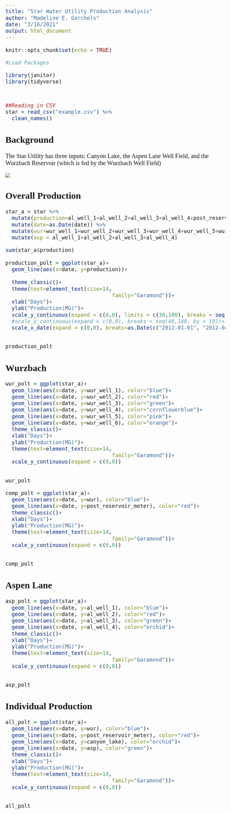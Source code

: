 ```yaml
---
title: "Star Water Utility Production Analysis"
author: "Madeline E. Gorchels"
date: "3/16/2021"
output: html_document
---
```


<style type="text/css">
  body{
  font-size: 15pt;
  font-family: Garamond;
}
</style>

```r
knitr::opts_chunk$set(echo = TRUE)
```

```r
#Load Packages

library(janitor)
library(tidyverse)
```

#   {.tabset}
```r
##Reading in CSV
star = read_csv("example.csv") %>% 
  clean_names()
```

## Background

The Star Utility has three inputs: Canyon Lake, the Aspen Lane Well Field, and the Wurzbach Reservoir (which is fed by the Wurzbach Well Field)

![](StarUtility/www/star_smaller.png)

## Overall Production

```r
star_a = star %>% 
  mutate(production=al_well_1+al_well_2+al_well_3+al_well_4+post_reservoir_meter+canyon_lake) %>% 
  mutate(date=as.Date(date)) %>% 
  mutate(wur=wur_well_1+wur_well_2+wur_well_3+wur_well_4+wur_well_5+wur_well_6) %>% 
  mutate(asp = al_well_1+al_well_2+al_well_3+al_well_4)

sum(star_a$production)
```

```r
production_polt = ggplot(star_a)+
  geom_line(aes(x=date, y=production))+
  
  theme_classic()+
  theme(text=element_text(size=14,
                                  family="Garamond"))+
  xlab("Days")+
  ylab("Production(MG)")+
  scale_y_continuous(expand = c(0,0), limits = c(30,100), breaks = seq(30,100, by = 10))+
  #scale_y_continuous(expand = c(0,0), breaks = seq(40,140, by = 10))+
  scale_x_date(expand = c(0,0), breaks=as.Date(c("2012-01-01", "2012-04-01", "2012-07-01", "2012-10-01","2021-12-31")))


production_polt
```

## Wurzbach 
```r
wur_polt = ggplot(star_a)+
  geom_line(aes(x=date, y=wur_well_1), color="blue")+
  geom_line(aes(x=date, y=wur_well_2), color="red")+
  geom_line(aes(x=date, y=wur_well_3), color="green")+
  geom_line(aes(x=date, y=wur_well_4), color="cornflowerblue")+
  geom_line(aes(x=date, y=wur_well_5), color="pink")+
  geom_line(aes(x=date, y=wur_well_6), color="orange")+
  theme_classic()+
  xlab("Days")+
  ylab("Production(MG)")+
  theme(text=element_text(size=14,
                                  family="Garamond"))+
  scale_y_continuous(expand = c(0,0))


wur_polt
```

```r
comp_polt = ggplot(star_a)+
  geom_line(aes(x=date, y=wur), color="blue")+
  geom_line(aes(x=date, y=post_reservoir_meter), color="red")+
  theme_classic()+
  xlab("Days")+
  ylab("Production(MG)")+
  theme(text=element_text(size=14,
                                  family="Garamond"))+
  scale_y_continuous(expand = c(0,0))


comp_polt
```

## Aspen Lane
```r
asp_polt = ggplot(star_a)+
  geom_line(aes(x=date, y=al_well_1), color="blue")+
  geom_line(aes(x=date, y=al_well_2), color="red")+
  geom_line(aes(x=date, y=al_well_3), color="green")+
  geom_line(aes(x=date, y=al_well_4), color="orchid")+
  theme_classic()+
  xlab("Days")+
  ylab("Production(MG)")+
  theme(text=element_text(size=14,
                                  family="Garamond"))+
  scale_y_continuous(expand = c(0,0))


asp_polt
```


## Individual Production
```r
all_polt = ggplot(star_a)+
  geom_line(aes(x=date, y=wur), color="blue")+
  geom_line(aes(x=date, y=post_reservoir_meter), color="red")+
  geom_line(aes(x=date, y=canyon_lake), color="orchid")+
  geom_line(aes(x=date, y=asp), color="green")+
  theme_classic()+
  xlab("Days")+
  ylab("Production(MG)")+
  theme(text=element_text(size=14,
                                  family="Garamond"))+
  scale_y_continuous(expand = c(0,0))


all_polt
```

